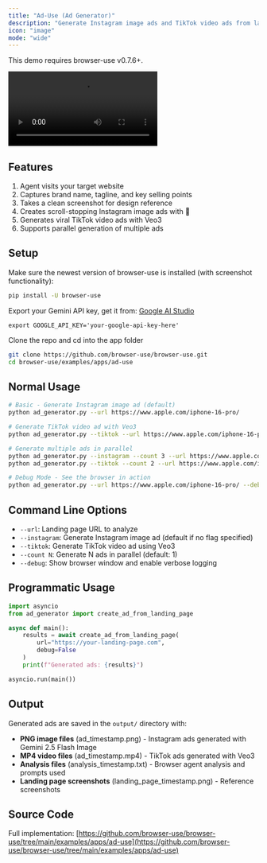 ```yaml
---
title: "Ad-Use (Ad Generator)"
description: "Generate Instagram image ads and TikTok video ads from landing pages using browser agents, Google's Nano Banana 🍌, and Veo3."
icon: "image"
mode: "wide"
---
```


<Note>
This demo requires browser-use v0.7.6+.
</Note>

<video
  controls
  className="w-full aspect-video rounded-xl"
  src="https://github.com/user-attachments/assets/7fab54a9-b36b-4fba-ab98-a438f2b86b7e">
</video>

## Features

1. Agent visits your target website
2. Captures brand name, tagline, and key selling points
3. Takes a clean screenshot for design reference
4. Creates scroll-stopping Instagram image ads with 🍌
5. Generates viral TikTok video ads with Veo3
6. Supports parallel generation of multiple ads

## Setup

Make sure the newest version of browser-use is installed (with screenshot functionality):
```bash
pip install -U browser-use
```

Export your Gemini API key, get it from: [Google AI Studio](https://makersuite.google.com/app/apikey) 
```
export GOOGLE_API_KEY='your-google-api-key-here'
```

Clone the repo and cd into the app folder
```bash
git clone https://github.com/browser-use/browser-use.git
cd browser-use/examples/apps/ad-use
```

## Normal Usage

```bash
# Basic - Generate Instagram image ad (default)
python ad_generator.py --url https://www.apple.com/iphone-16-pro/

# Generate TikTok video ad with Veo3
python ad_generator.py --tiktok --url https://www.apple.com/iphone-16-pro/

# Generate multiple ads in parallel
python ad_generator.py --instagram --count 3 --url https://www.apple.com/iphone-16-pro/
python ad_generator.py --tiktok --count 2 --url https://www.apple.com/iphone-16-pro/

# Debug Mode - See the browser in action
python ad_generator.py --url https://www.apple.com/iphone-16-pro/ --debug
```

## Command Line Options

- `--url`: Landing page URL to analyze
- `--instagram`: Generate Instagram image ad (default if no flag specified)
- `--tiktok`: Generate TikTok video ad using Veo3
- `--count N`: Generate N ads in parallel (default: 1)
- `--debug`: Show browser window and enable verbose logging

## Programmatic Usage
```python
import asyncio
from ad_generator import create_ad_from_landing_page

async def main():
    results = await create_ad_from_landing_page(
        url="https://your-landing-page.com",
        debug=False
    )
    print(f"Generated ads: {results}")

asyncio.run(main())
```

## Output

Generated ads are saved in the `output/` directory with:
- **PNG image files** (ad_timestamp.png) - Instagram ads generated with Gemini 2.5 Flash Image
- **MP4 video files** (ad_timestamp.mp4) - TikTok ads generated with Veo3
- **Analysis files** (analysis_timestamp.txt) - Browser agent analysis and prompts used
- **Landing page screenshots** (landing_page_timestamp.png) - Reference screenshots

## Source Code

Full implementation: [https://github.com/browser-use/browser-use/tree/main/examples/apps/ad-use](https://github.com/browser-use/browser-use/tree/main/examples/apps/ad-use)
